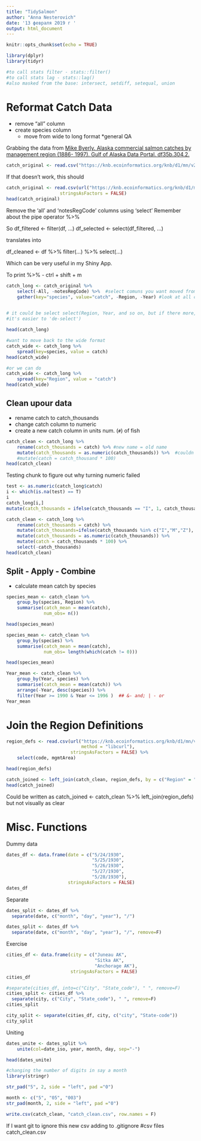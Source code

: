 ```yaml
---
title: "TidySalmon"
author: "Anna Nesterovich"
date: '13 февраля 2019 г '
output: html_document
---
```


```r
knitr::opts_chunk$set(echo = TRUE)
```

```r
library(dplyr)
library(tidyr)

#to call stats filter - stats::filter()
#to call stats lag - stats::lag()
#also masked from the base: intersect, setdiff, setequal, union
```


# Reformat Catch Data

* remove "all" column
* create species column
    * move from wide to long format
*general QA

Grabbing the data from
[Mike Byerly. Alaska commercial salmon catches by management region (1886- 1997). Gulf of Alaska Data Portal. df35b.304.2.](https://knb.ecoinformatics.org/view/df35b.304.2)

```r
catch_original <- read.csv("https://knb.ecoinformatics.org/knb/d1/mn/v2/object/df35b.302.1")
```

If that doesn't work, this should
```r
catch_original <- read.csv(url("https://knb.ecoinformatics.org/knb/d1/mn/v2/object/df35b.302.1", method = "libcurl"),
                    stringsAsFactors = FALSE)
head(catch_original)
```

Remove the 'all' and 'notesRegCode' columns using 'select'
Remember about the pipe operator %>%

So df_filtered <- filter(df, ...)
df_selected <- select(df_filtered, ...)

translates into 

df_cleaned <- df %>% 
              filter(...) %>%
              select(...)
              
Which can be very useful in my Shiny App.

To print %>% - ctrl + shift + m

```r
catch_long <- catch_original %>% 
    select(-All, -notesRegCode) %>%  #select comuns you want moved from wide to long
    gather(key="species", value="catch", -Region, -Year) #look at all columns escept Region and year
    

# it could be select select(Region, Year, and so on, but if there more,
#it's easier to 'de-select')

head(catch_long)
```

```r
#want to move back to the wide format
catch_wide <- catch_long %>% 
    spread(key=species, value = catch)
head(catch_wide)
```

```r
#or we can do
catch_wide <- catch_long %>% 
    spread(key="Region", value = "catch")
head(catch_wide)
```

## Clean upour data
* rename catch to catch_thousands
* change catch column to numeric
* create a new catch column in units num. (`#`) of fish

```r
catch_clean <- catch_long %>% 
    rename(catch_thousands = catch) %>% #new name = old name
    mutate(catch_thousands = as.numeric(catch_thousands)) %>%  #couldn't do all - there were letters
    #mutate(catch = catch_thousand * 100)
head(catch_clean)
```

Testing chunk to figure out why turning numeric failed
```r
test <- as.numeric(catch_long$catch)
i <- which(is.na(test) == T)
i
catch_long[i,]
mutate(catch_thousands = ifelse(catch_thousands == "I", 1, catch_thousands))
```

```r
catch_clean <- catch_long %>% 
    rename(catch_thousands = catch) %>%
    mutate(catch_thousands=ifelse(catch_thousands %in% c("I","M","Z"), 1, catch_thousands)) %>% 
    mutate(catch_thousands = as.numeric(catch_thousands)) %>%
    mutate(catch = catch_thousands * 100) %>% 
    select(-catch_thousands)
head(catch_clean)
```

## Split - Apply - Combine

* calculate mean catch by species
```r
species_mean <- catch_clean %>% 
    group_by(species, Region) %>% 
    summarise(catch_mean = mean(catch),
              num_obs= n())

head(species_mean)
```

```r
species_mean <- catch_clean %>% 
    group_by(species) %>% 
    summarise(catch_mean = mean(catch),
              num_obs= length(which(catch != 0)))

head(species_mean)
```

```r
Year_mean <- catch_clean %>% 
    group_by(Year, species) %>% 
    summarise(catch_mean = mean(catch)) %>% 
    arrange(-Year, desc(species)) %>% 
    filter(Year >= 1990 & Year <= 1996 )  ## &- and; | - or
Year_mean
```


# Join the Region Definitions

```r
region_defs <- read.csv(url("https://knb.ecoinformatics.org/knb/d1/mn/v2/object/df35b.303.1",
                            method = "libcurl"),
                        stringsAsFactors = FALSE) %>% 
    select(code, mgmtArea)

head(region_defs)
```


```r
catch_joined <- left_join(catch_clean, region_defs, by = c("Region" = "code"))
head(catch_joined)
```

Could be written as 
catch_joined <- catch_clean %>% 
left_join(region_defs)
but not visually as clear

# Misc. Functions

Dummy data
```r
dates_df <- data.frame(date = c("5/24/1930",
                                "5/25/1930",
                                "5/26/1930",
                                "5/27/1930",
                                "5/28/1930"),
                       stringsAsFactors = FALSE)
dates_df

```

Separate
```r

dates_split <- dates_df %>% 
  separate(date, c("month", "day", "year"), "/")
```

```r
dates_split <- dates_df %>% 
  separate(date, c("month", "day", "year"), "/", remove=F)
```


Exercise 
```r
cities_df <- data.frame(city = c("Juneau AK", 
                                 "Sitka AK", 
                                 "Anchorage AK"),
                        stringsAsFactors = FALSE)
cities_df
```

```r
#separate(cities_df, into=c("City", "State_code"), " ", remove=F)
cities_split <- cities_df %>% 
  separate(city, c("City", "State_code"), " ", remove=F)
cities_split
```

```r
city_split <- separate(cities_df, city, c("city", "State-code"))
city_split
```


Uniting
```r
dates_unite <- dates_split %>% 
    unite(col=date_iso, year, month, day, sep="-")

head(dates_unite)
```

```r
#changing the number of digits in say a month
library(stringr)

str_pad("5", 2, side = "left", pad ="0")

month <- c("5", "05", "003")
str_pad(month, 2, side = "left", pad ="0")
```

```r
write.csv(catch_clean, "catch_clean.csv", row.names = F)
```


If I want git to ignore this new csv
adding to .gitignore
#csv files
catch_clean.csv





